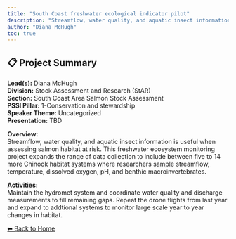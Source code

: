 ```yaml
---
title: "South Coast freshwater ecological indicator pilot"
description: "Streamflow, water quality, and aquatic insect information is useful when assessing salmon habitat at risk. This freshwater ecosystem monitoring project expands the range of data collection to include between five to 14 more Chinook habitat systems where researchers sample streamflow, temperature, dissolved oxygen, pH, and benthic macroinvertebrates."
author: "Diana McHugh"
toc: true
---
```


## 📋 Project Summary

**Lead(s):** Diana McHugh  
**Division:** Stock Assessment and Research (StAR)  
**Section:** South Coast Area Salmon Stock Assessment  
**PSSI Pillar:** 1-Conservation and stewardship  
**Speaker Theme:** Uncategorized  
**Presentation:** TBD  

**Overview:**  
Streamflow, water quality, and aquatic insect information is useful when assessing salmon habitat at risk. This freshwater ecosystem monitoring project expands the range of data collection to include between five to 14 more Chinook habitat systems where researchers sample streamflow, temperature, dissolved oxygen, pH, and benthic macroinvertebrates.   

**Activities:**  
Maintain the hydromet system and coordinate water quality  and discharge measurements to fill remaining gaps.  Repeat the drone flights from last year and expand to addtional systems to monitor large scale year to year changes in habitat.

[⬅ Back to Home](../index.qmd)
